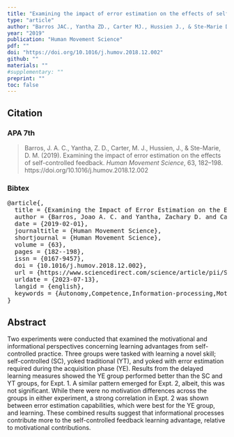 ```yaml
---
title: "Examining the impact of error estimation on the effects of self-controlled feedback"
type: "article"
author: "Barros JAC., Yantha ZD., Carter MJ., Hussien J., & Ste-Marie DM."
year: "2019"
publication: "Human Movement Science"
pdf: ""
doi: "https://doi.org/10.1016/j.humov.2018.12.002"
github: ""
materials: ""
#supplementary: ""
preprint: ""
toc: false
---
```


## Citation

### APA 7th

> Barros, J. A. C., Yantha, Z. D., Carter, M. J., Hussien, J., & Ste-Marie, D. M. (2019). Examining the impact of error estimation on the effects of self-controlled feedback. *Human Movement Science*, 63, 182–198. https://doi.org/10.1016/j.humov.2018.12.002

### Bibtex

<pre>
@article{,
  title = {Examining the Impact of Error Estimation on the Effects of Self-Controlled Feedback},
  author = {Barros, Joao A. C. and Yantha, Zachary D. and Carter, Michael J. and Hussien, Julia and Ste-Marie, Diane M.},
  date = {2019-02-01},
  journaltitle = {Human Movement Science},
  shortjournal = {Human Movement Science},
  volume = {63},
  pages = {182--198},
  issn = {0167-9457},
  doi = {10.1016/j.humov.2018.12.002},
  url = {https://www.sciencedirect.com/science/article/pii/S0167945718304640},
  urldate = {2023-07-13},
  langid = {english},
  keywords = {Autonomy,Competence,Information-processing,Motivation,Motor learning,Yoked feedback}
}
</pre>

## Abstract

Two experiments were conducted that examined the motivational and informational perspectives concerning learning advantages from self-controlled practice. Three groups were tasked with learning a novel skill; self-controlled (SC), yoked traditional (YT), and yoked with error estimation required during the acquisition phase (YE). Results from the delayed learning measures showed the YE group performed better than the SC and YT groups, for Expt. 1. A similar pattern emerged for Expt. 2, albeit, this was not significant. While there were no motivation differences across the groups in either experiment, a strong correlation in Expt. 2 was shown between error estimation capabilities, which were best for the YE group, and learning. These combined results suggest that informational processes contribute more to the self-controlled feedback learning advantage, relative to motivational contributions.
